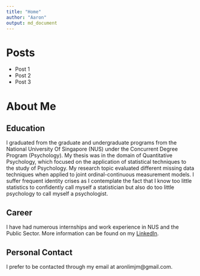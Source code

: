 ```yaml
---
title: "Home"
author: "Aaron"
output: md_document
---
```


# Posts

* Post 1
* Post 2
* Post 3

# About Me

## Education 

I graduated from the graduate and undergraduate programs from the National University Of Singapore (NUS) under the Concurrent Degree Program (Psychology). My thesis was in the domain of Quantitative Psychology, which focused on the application of statistical techniques
 to the study of Psychology. My research topic evaluated different missing data techniques when applied to joint ordinal-continuous measurement models. I suffer frequent identity crises as I contemplate the fact that I know too little statistics to confidently call myself a statistician but also do too little psychology to call myself a psychologist.
 
## Career

I have had numerous internships and work experience in NUS and the Public Sector. More information can be found on my [LinkedIn](https://www.linkedin.com/in/aaron-lim-b30898135/).
 
## Personal Contact

I prefer to be contacted through my email at aronlimjm@gmail.com.